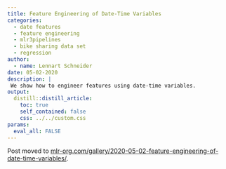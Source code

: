 ```yaml
---
title: Feature Engineering of Date-Time Variables
categories:
  - date features
  - feature engineering
  - mlr3pipelines
  - bike sharing data set
  - regression
author:
  - name: Lennart Schneider
date: 05-02-2020
description: |
 We show how to engineer features using date-time variables.
output:
  distill::distill_article:
    toc: true
    self_contained: false
    css: ../../custom.css
params:
  eval_all: FALSE
---
```


Post moved to [mlr-org.com/gallery/2020-05-02-feature-engineering-of-date-time-variables/](https://mlr-org.com/gallery/2020-05-02-feature-engineering-of-date-time-variables/).
